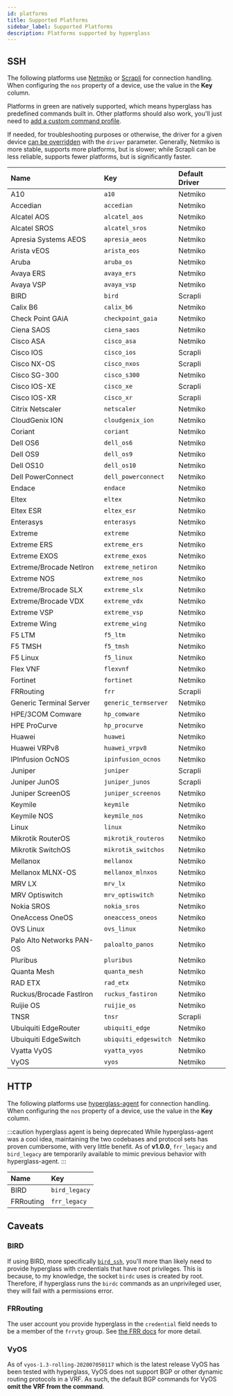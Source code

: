 ```yaml
---
id: platforms
title: Supported Platforms
sidebar_label: Supported Platforms
description: Platforms supported by hyperglass
---
```



<div class="table--full-width" />

## SSH

The following platforms use [Netmiko](https://github.com/ktbyers/netmiko) or [Scrapli](https://github.com/carlmontanari/scrapli) for connection handling. When configuring the `nos` property of a device, use the value in the **Key** column.

Platforms in <Native>green</Native> are natively supported, which means hyperglass has predefined commands built in. Other platforms should also work, you'll just need to [add a custom command profile](commands.mdx).

If needed, for troubleshooting purposes or otherwise, the driver for a given device [can be overridden](adding-devices#all-device-paramters) with the `driver` parameter. Generally, Netmiko is more stable, supports more platforms, but is slower; while Scrapli can be less reliable, supports fewer platforms, but is significantly faster.

| Name                               | Key                   | Default Driver |
| :--------------------------------- | :-------------------- | :------------- |
| A10                                | `a10`                 | Netmiko        |
| Accedian                           | `accedian`            | Netmiko        |
| Alcatel AOS                        | `alcatel_aos`         | Netmiko        |
| Alcatel SROS                       | `alcatel_sros`        | Netmiko        |
| Apresia Systems AEOS               | `apresia_aeos`        | Netmiko        |
| <Native>Arista vEOS</Native>       | `arista_eos`          | Netmiko        |
| Aruba                              | `aruba_os`            | Netmiko        |
| Avaya ERS                          | `avaya_ers`           | Netmiko        |
| Avaya VSP                          | `avaya_vsp`           | Netmiko        |
| <Native>BIRD</Native>              | `bird`                | Scrapli        |
| Calix B6                           | `calix_b6`            | Netmiko        |
| Check Point GAiA                   | `checkpoint_gaia`     | Netmiko        |
| Ciena SAOS                         | `ciena_saos`          | Netmiko        |
| Cisco ASA                          | `cisco_asa`           | Netmiko        |
| <Native>Cisco IOS</Native>         | `cisco_ios`           | Scrapli        |
| <Native>Cisco NX-OS</Native>       | `cisco_nxos`          | Scrapli        |
| Cisco SG-300                       | `cisco_s300`          | Netmiko        |
| <Native>Cisco IOS-XE</Native>      | `cisco_xe`            | Scrapli        |
| <Native>Cisco IOS-XR</Native>      | `cisco_xr`            | Scrapli        |
| Citrix Netscaler                   | `netscaler`           | Netmiko        |
| CloudGenix ION                     | `cloudgenix_ion`      | Netmiko        |
| Coriant                            | `coriant`             | Netmiko        |
| Dell OS6                           | `dell_os6`            | Netmiko        |
| Dell OS9                           | `dell_os9`            | Netmiko        |
| Dell OS10                          | `dell_os10`           | Netmiko        |
| Dell PowerConnect                  | `dell_powerconnect`   | Netmiko        |
| Endace                             | `endace`              | Netmiko        |
| Eltex                              | `eltex`               | Netmiko        |
| Eltex ESR                          | `eltex_esr`           | Netmiko        |
| Enterasys                          | `enterasys`           | Netmiko        |
| Extreme                            | `extreme`             | Netmiko        |
| Extreme ERS                        | `extreme_ers`         | Netmiko        |
| Extreme EXOS                       | `extreme_exos`        | Netmiko        |
| Extreme/Brocade NetIron            | `extreme_netiron`     | Netmiko        |
| Extreme NOS                        | `extreme_nos`         | Netmiko        |
| Extreme/Brocade SLX                | `extreme_slx`         | Netmiko        |
| Extreme/Brocade VDX                | `extreme_vdx`         | Netmiko        |
| Extreme VSP                        | `extreme_vsp`         | Netmiko        |
| Extreme Wing                       | `extreme_wing`        | Netmiko        |
| F5 LTM                             | `f5_ltm`              | Netmiko        |
| F5 TMSH                            | `f5_tmsh`             | Netmiko        |
| F5 Linux                           | `f5_linux`            | Netmiko        |
| Flex VNF                           | `flexvnf`             | Netmiko        |
| Fortinet                           | `fortinet`            | Netmiko        |
| <Native>FRRouting</Native>         | `frr`                 | Scrapli        |
| Generic Terminal Server            | `generic_termserver`  | Netmiko        |
| HPE/3COM Comware                   | `hp_comware`          | Netmiko        |
| HPE ProCurve                       | `hp_procurve`         | Netmiko        |
| <Native>Huawei</Native>            | `huawei`              | Netmiko        |
| Huawei VRPv8                       | `huawei_vrpv8`        | Netmiko        |
| IPInfusion OcNOS                   | `ipinfusion_ocnos`    | Netmiko        |
| <Native>Juniper</Native>           | `juniper`             | Scrapli        |
| <Native>Juniper JunOS</Native>     | `juniper_junos`       | Scrapli        |
| Juniper ScreenOS                   | `juniper_screenos`    | Netmiko        |
| Keymile                            | `keymile`             | Netmiko        |
| Keymile NOS                        | `keymile_nos`         | Netmiko        |
| Linux                              | `linux`               | Netmiko        |
| <Native>Mikrotik RouterOS</Native> | `mikrotik_routeros`   | Netmiko        |
| <Native>Mikrotik SwitchOS</Native> | `mikrotik_switchos`   | Netmiko        |
| Mellanox                           | `mellanox`            | Netmiko        |
| Mellanox MLNX-OS                   | `mellanox_mlnxos`     | Netmiko        |
| MRV LX                             | `mrv_lx`              | Netmiko        |
| MRV Optiswitch                     | `mrv_optiswitch`      | Netmiko        |
| <Native>Nokia SROS</Native>        | `nokia_sros`          | Netmiko        |
| OneAccess OneOS                    | `oneaccess_oneos`     | Netmiko        |
| OVS Linux                          | `ovs_linux`           | Netmiko        |
| Palo Alto Networks PAN-OS          | `paloalto_panos`      | Netmiko        |
| Pluribus                           | `pluribus`            | Netmiko        |
| Quanta Mesh                        | `quanta_mesh`         | Netmiko        |
| RAD ETX                            | `rad_etx`             | Netmiko        |
| Ruckus/Brocade FastIron            | `ruckus_fastiron`     | Netmiko        |
| Ruijie OS                          | `ruijie_os`           | Netmiko        |
| <Native>TNSR</Native>              | `tnsr`                | Scrapli        |
| Ubuiquiti EdgeRouter               | `ubiquiti_edge`       | Netmiko        |
| Ubuiquiti EdgeSwitch               | `ubiquiti_edgeswitch` | Netmiko        |
| Vyatta VyOS                        | `vyatta_vyos`         | Netmiko        |
| <Native>VyOS</Native>              | `vyos`                | Netmiko        |

## HTTP

The following platforms use [hyperglass-agent](agent/installation.mdx) for connection handling. When configuring the `nos` property of a device, use the value in the **Key** column.

:::caution hyperglass agent is being deprecated
While hyperglass-agent was a cool idea, maintaining the two codebases and protocol sets has proven cumbersome, with very little benefit. As of **v1.0.0**, `frr_legacy` and `bird_legacy` are temporarily available to mimic previous behavior with hyperglass-agent.
:::

| Name      | Key           |
| :-------- | :------------ |
| BIRD      | `bird_legacy` |
| FRRouting | `frr_legacy`  |

## Caveats

### BIRD

If using BIRD, more specifically [`bird_ssh`](platforms.mdx), you'll more than likely need to provide hyperglass with credentials that have root privileges. This is because, to my knowledge, the socket `birdc` uses is created by root. Therefore, if hyperglass runs the `birdc` commands as an unprivileged user, they will fail with a permissions error.

### FRRouting

The user account you provide hyperglass in the `credential` field needs to be a member of the `frrvty` group. See [the FRR docs](http://docs.frrouting.org/en/latest/vtysh.html) for more detail.

### VyOS

As of `vyos-1.3-rolling-202007050117` which is the latest release VyOS has been tested with hyperglass, VyOS does not support BGP or other dynamic routing protocols in a VRF. As such, the default BGP commands for VyOS **omit the VRF from the command**.
